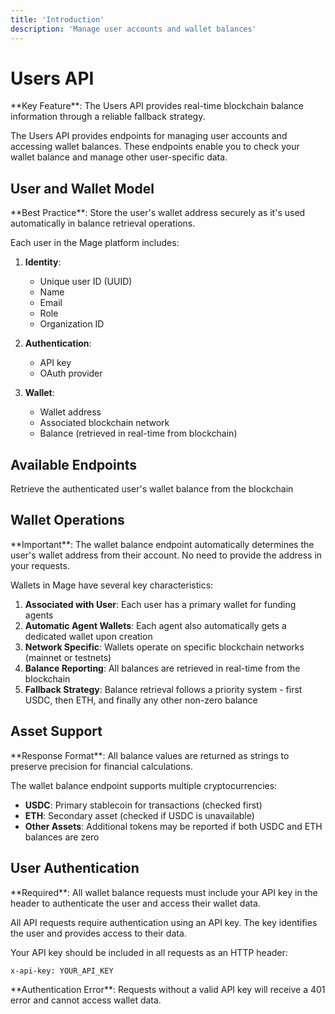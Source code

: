 ```yaml
---
title: 'Introduction'
description: 'Manage user accounts and wallet balances'
---
```


# Users API

<Note>
**Key Feature**: The Users API provides real-time blockchain balance information through a reliable fallback strategy.
</Note>

The Users API provides endpoints for managing user accounts and accessing wallet balances. These endpoints enable you to check your wallet balance and manage other user-specific data.

## User and Wallet Model

<Tip>
**Best Practice**: Store the user's wallet address securely as it's used automatically in balance retrieval operations.
</Tip>

Each user in the Mage platform includes:

1. **Identity**:
   - Unique user ID (UUID)
   - Name
   - Email
   - Role
   - Organization ID

2. **Authentication**:
   - API key
   - OAuth provider

3. **Wallet**:
   - Wallet address
   - Associated blockchain network
   - Balance (retrieved in real-time from blockchain)

## Available Endpoints

<CardGroup>
  <Card title="Get Wallet Balance" icon="wallet" href="/api-reference/users/get-wallet-balance">
    Retrieve the authenticated user's wallet balance from the blockchain
  </Card>
</CardGroup>

## Wallet Operations

<Warning>
**Important**: The wallet balance endpoint automatically determines the user's wallet address from their account. No need to provide the address in your requests.
</Warning>

Wallets in Mage have several key characteristics:

1. **Associated with User**: Each user has a primary wallet for funding agents
2. **Automatic Agent Wallets**: Each agent also automatically gets a dedicated wallet upon creation
3. **Network Specific**: Wallets operate on specific blockchain networks (mainnet or testnets)
4. **Balance Reporting**: All balances are retrieved in real-time from the blockchain
5. **Fallback Strategy**: Balance retrieval follows a priority system - first USDC, then ETH, and finally any other non-zero balance

## Asset Support

<Info>
**Response Format**: All balance values are returned as strings to preserve precision for financial calculations.
</Info>

The wallet balance endpoint supports multiple cryptocurrencies:

- **USDC**: Primary stablecoin for transactions (checked first)
- **ETH**: Secondary asset (checked if USDC is unavailable)
- **Other Assets**: Additional tokens may be reported if both USDC and ETH balances are zero

## User Authentication

<Check>
**Required**: All wallet balance requests must include your API key in the header to authenticate the user and access their wallet data.
</Check>

All API requests require authentication using an API key. The key identifies the user and provides access to their data. 

Your API key should be included in all requests as an HTTP header:

```bash
x-api-key: YOUR_API_KEY
```

<Warning>
**Authentication Error**: Requests without a valid API key will receive a 401 error and cannot access wallet data.
</Warning>